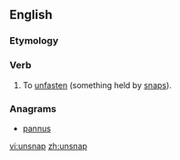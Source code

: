 ==English==

===Etymology===
{{prefix|un|snap}}

===Verb===
{{en-verb|unsnap|p|ed}}

# {{context|transitive}} To [[unfasten]] (something held by [[snap]]s).

===Anagrams===
* [[pannus#English|pannus]]

[[vi:unsnap]]
[[zh:unsnap]]